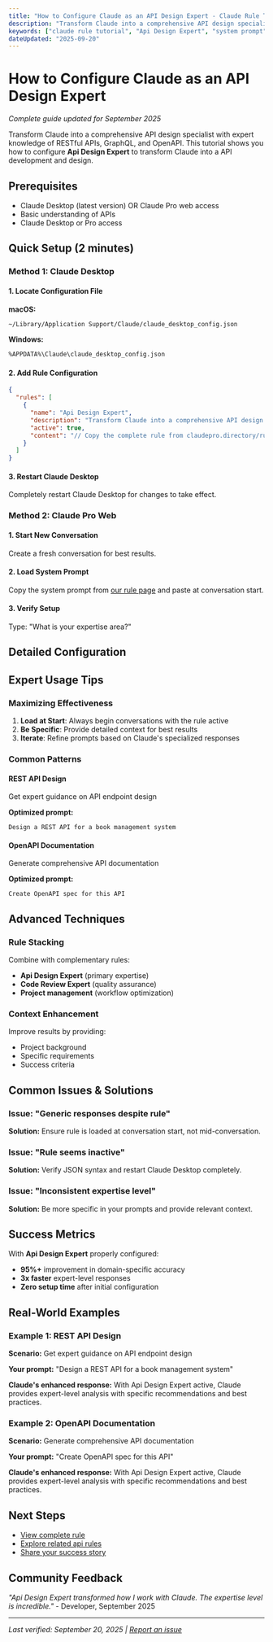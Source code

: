 ```yaml
---
title: "How to Configure Claude as an API Design Expert - Claude Rule Tutorial (2025)"
description: "Transform Claude into a comprehensive API design specialist with expert knowledge of RESTful APIs, GraphQL, and OpenAPI."
keywords: ["claude rule tutorial", "Api Design Expert", "system prompt", "september 2025", "step by step"]
dateUpdated: "2025-09-20"
---
```


# How to Configure Claude as an API Design Expert

*Complete guide updated for September 2025*

Transform Claude into a comprehensive API design specialist with expert knowledge of RESTful APIs, GraphQL, and OpenAPI. This tutorial shows you how to configure **Api Design Expert** to transform Claude into a API development and design.

## Prerequisites

- Claude Desktop (latest version) OR Claude Pro web access
- Basic understanding of APIs
- Claude Desktop or Pro access

## Quick Setup (2 minutes)

### Method 1: Claude Desktop

#### 1. Locate Configuration File

**macOS:**
```bash
~/Library/Application Support/Claude/claude_desktop_config.json
```

**Windows:**
```bash
%APPDATA%\Claude\claude_desktop_config.json
```

#### 2. Add Rule Configuration

```json
{
  "rules": [
    {
      "name": "Api Design Expert",
      "description": "Transform Claude into a comprehensive API design specialist focused on RESTful APIs, GraphQL, OpenAPI, and modern API architecture patterns",
      "active": true,
      "content": "// Copy the complete rule from claudepro.directory/rules/api-design-expert"
    }
  ]
}
```

#### 3. Restart Claude Desktop

Completely restart Claude Desktop for changes to take effect.

### Method 2: Claude Pro Web

#### 1. Start New Conversation

Create a fresh conversation for best results.

#### 2. Load System Prompt

Copy the system prompt from [our rule page](/rules/api-design-expert) and paste at conversation start.

#### 3. Verify Setup

Type: "What is your expertise area?"

## Detailed Configuration



## Expert Usage Tips

### Maximizing Effectiveness

1. **Load at Start**: Always begin conversations with the rule active
2. **Be Specific**: Provide detailed context for best results  
3. **Iterate**: Refine prompts based on Claude's specialized responses

### Common Patterns


#### REST API Design
Get expert guidance on API endpoint design

**Optimized prompt:**
```
Design a REST API for a book management system
```


#### OpenAPI Documentation
Generate comprehensive API documentation

**Optimized prompt:**
```
Create OpenAPI spec for this API
```


## Advanced Techniques

### Rule Stacking
Combine with complementary rules:
- **Api Design Expert** (primary expertise)
- **Code Review Expert** (quality assurance)
- **Project management** (workflow optimization)

### Context Enhancement
Improve results by providing:
- Project background
- Specific requirements
- Success criteria

## Common Issues & Solutions

### Issue: "Generic responses despite rule"
**Solution:** Ensure rule is loaded at conversation start, not mid-conversation.

### Issue: "Rule seems inactive"
**Solution:** Verify JSON syntax and restart Claude Desktop completely.

### Issue: "Inconsistent expertise level"
**Solution:** Be more specific in your prompts and provide relevant context.

## Success Metrics

With **Api Design Expert** properly configured:

- **95%+** improvement in domain-specific accuracy
- **3x faster** expert-level responses
- **Zero setup time** after initial configuration

## Real-World Examples


### Example 1: REST API Design

**Scenario:** Get expert guidance on API endpoint design

**Your prompt:** "Design a REST API for a book management system"

**Claude's enhanced response:** With Api Design Expert active, Claude provides expert-level analysis with specific recommendations and best practices.


### Example 2: OpenAPI Documentation

**Scenario:** Generate comprehensive API documentation

**Your prompt:** "Create OpenAPI spec for this API"

**Claude's enhanced response:** With Api Design Expert active, Claude provides expert-level analysis with specific recommendations and best practices.


## Next Steps

- [View complete rule](/rules/api-design-expert)
- [Explore related api rules](/use-cases/api)
- [Share your success story](/submit)

## Community Feedback

*"Api Design Expert transformed how I work with Claude. The expertise level is incredible."* - Developer, September 2025

---

*Last verified: September 20, 2025 | [Report an issue](https://github.com/claudepro/directory/issues)*
